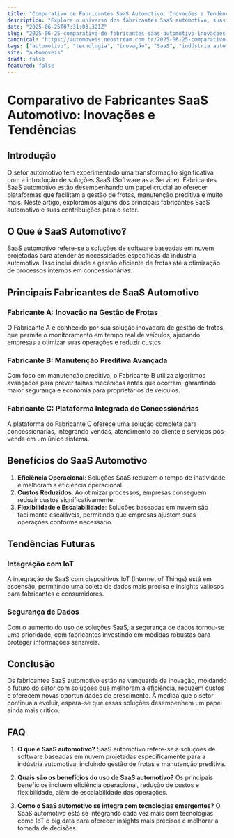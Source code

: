 ```yaml
---
title: "Comparativo de Fabricantes SaaS Automotivo: Inovações e Tendências"
description: "Explore o universo dos fabricantes SaaS automotivo, suas inovações e como eles moldam o futuro do setor automotivo, comparando suas ofertas e tendências."
date: "2025-06-25T07:31:03.321Z"
slug: "2025-06-25-comparativo-de-fabricantes-saas-automotivo-inovacoes-e-tendencias"
canonical: "https://automoveis.neostream.com.br/2025-06-25-comparativo-de-fabricantes-saas-automotivo-inovacoes-e-tendencias"
tags: ["automotivo", "tecnologia", "inovação", "SaaS", "indústria automotiva"]
site: "automoveis"
draft: false
featured: false
---
```


# Comparativo de Fabricantes SaaS Automotivo: Inovações e Tendências

## Introdução
O setor automotivo tem experimentado uma transformação significativa com a introdução de soluções SaaS (Software as a Service). Fabricantes SaaS automotivo estão desempenhando um papel crucial ao oferecer plataformas que facilitam a gestão de frotas, manutenção preditiva e muito mais. Neste artigo, exploramos alguns dos principais fabricantes SaaS automotivo e suas contribuições para o setor.

## O Que é SaaS Automotivo?
SaaS automotivo refere-se a soluções de software baseadas em nuvem projetadas para atender às necessidades específicas da indústria automotiva. Isso inclui desde a gestão eficiente de frotas até a otimização de processos internos em concessionárias.

## Principais Fabricantes de SaaS Automotivo
### Fabricante A: Inovação na Gestão de Frotas
O Fabricante A é conhecido por sua solução inovadora de gestão de frotas, que permite o monitoramento em tempo real de veículos, ajudando empresas a otimizar suas operações e reduzir custos.

### Fabricante B: Manutenção Preditiva Avançada
Com foco em manutenção preditiva, o Fabricante B utiliza algoritmos avançados para prever falhas mecânicas antes que ocorram, garantindo maior segurança e economia para proprietários de veículos.

### Fabricante C: Plataforma Integrada de Concessionárias
A plataforma do Fabricante C oferece uma solução completa para concessionárias, integrando vendas, atendimento ao cliente e serviços pós-venda em um único sistema.

## Benefícios do SaaS Automotivo
1. **Eficiência Operacional**: Soluções SaaS reduzem o tempo de inatividade e melhoram a eficiência operacional.
2. **Custos Reduzidos**: Ao otimizar processos, empresas conseguem reduzir custos significativamente.
3. **Flexibilidade e Escalabilidade**: Soluções baseadas em nuvem são facilmente escaláveis, permitindo que empresas ajustem suas operações conforme necessário.

## Tendências Futuras
### Integração com IoT
A integração de SaaS com dispositivos IoT (Internet of Things) está em ascensão, permitindo uma coleta de dados mais precisa e insights valiosos para fabricantes e consumidores.

### Segurança de Dados
Com o aumento do uso de soluções SaaS, a segurança de dados tornou-se uma prioridade, com fabricantes investindo em medidas robustas para proteger informações sensíveis.

## Conclusão
Os fabricantes SaaS automotivo estão na vanguarda da inovação, moldando o futuro do setor com soluções que melhoram a eficiência, reduzem custos e oferecem novas oportunidades de crescimento. À medida que o setor continua a evoluir, espera-se que essas soluções desempenhem um papel ainda mais crítico.

## FAQ
1. **O que é SaaS automotivo?**
   SaaS automotivo refere-se a soluções de software baseadas em nuvem projetadas especificamente para a indústria automotiva, incluindo gestão de frotas e manutenção preditiva.

2. **Quais são os benefícios do uso de SaaS automotivo?**
   Os principais benefícios incluem eficiência operacional, redução de custos e flexibilidade, além de escalabilidade das operações.

3. **Como o SaaS automotivo se integra com tecnologias emergentes?**
   O SaaS automotivo está se integrando cada vez mais com tecnologias como IoT e big data para oferecer insights mais precisos e melhorar a tomada de decisões.